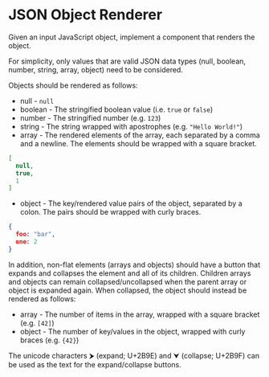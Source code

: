 
# JSON Object Renderer

Given an input JavaScript object, implement a component that renders the object.

For simplicity, only values that are valid JSON data types (null, boolean, number, string, array, object) need to be considered. <HideIf comparision={Comparision.GreaterThan} level={1} />

Objects should be rendered as follows:
* null - `null`
* boolean - The stringified boolean value (i.e. `true` or `false`)
* number - The stringified number (e.g. `123`)
* string - The string wrapped with apostrophes (e.g. `"Hello World!"`)
* array - The rendered elements of the array, each separated by a comma and a newline. The elements should be wrapped with a square bracket.

```json
[
  null,
  true,
  1
]
```

* object - The key/rendered value pairs of the object, separated by a colon. The pairs should be wrapped with curly braces.

```json
{
  foo: "bar",
  one: 2
}
```

In addition, non-flat elements (arrays and objects) should have a button that expands and collapses the element and all of its children. <HideIf comparision={Comparision.GreaterThan} level={2}>Children arrays and objects can remain collapsed/uncollapsed when the parent array or object is expanded again.</HideIf> When collapsed, the object should instead be rendered as follows:

* array - The number of items in the array, wrapped with a square bracket (e.g. `[42]`)
* object - The number of key/values in the object, wrapped with curly braces (e.g. `{42}`)

The unicode characters ⮞ (expand; U+2B9E) and ⮟ (collapse; U+2B9F) can be used as the text for the expand/collapse buttons. <HideIf comparision={Comparision.GreaterThan} level={1} />
